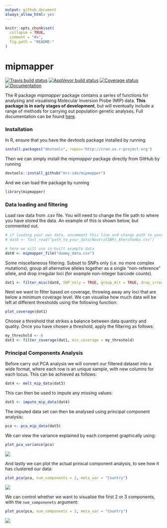 ```yaml
---
output: github_document
always_allow_html: yes
---
```

```r
knitr::opts_chunk$set(
  collapse = TRUE,
  comment = "#>",
  fig.path = "README-"
)
```

# mipmapper
[![Travis build status](https://travis-ci.org/mrc-ide/mipmapper.svg?branch=master)](https://travis-ci.org/mrc-ide/mipmapper)
[![AppVeyor build status](https://ci.appveyor.com/api/projects/status/github/mrc-ide/mipmapper?branch=master&svg=true)](https://ci.appveyor.com/project/mrc-ide/mipmapper)
[![Coverage status](https://codecov.io/gh/mrc-ide/mipmapper/branch/master/graph/badge.svg)](https://codecov.io/github/mrc-ide/mipmapper?branch=master)
[![Documentation](https://github.com/OJWatson/rdhs/raw/master/tools/pkgdownshield.png)](https://mrc-ide.github.io/mipmapper/)

The R package *mipmapper* package contains a series of functions for analysing and visualising Molecular Inversion Probe (MIP) data. **This package is in early stages of development**, but will eventually include a range of methods for carrying out population genetic analyses. Full documentation can be found [here](https://mrc-ide.github.io/mipmapper/).

### Installation

In R, ensure that you have the devtools package installed by running
```r
install.packages("devtools", repos='http://cran.us.r-project.org')
```
Then  we can simply install the *mipmapper* package directly from GitHub by running
```r
devtools::install_github("mrc-ide/mipmapper")
```
And we can load the package by running
```r
library(mipmapper)
```

### Data loading and filtering

Load raw data from .csv file. You will need to change the file path to where you have stored the data. An example of this is shown below, but commented out.
```r
# if loading your own data, uncomment this line and change path to your data
# dat0 <- fast_read("path_to_your_data/NeutralSNPs_AheroYombo.csv")

# here we will use in-built example data
dat0 <- mipmapper_file("dummy_data.csv")
```
Some miscellaneous filtering. Subset to SNPs only (i.e. no more complex mutations), group all alternative alleles together as a single "non-reference" allele, and drop irregular loci (for example non-integer barcode counts).
```r
dat1 <- filter_misc(dat0, SNP_only = TRUE, group_Alt = TRUE, drop_irregular = TRUE)
```
Next we want to filter based on coverage, throwing away any loci that are below a minimum coverage level. We can visualise how much data will be left at different thresholds using the following function:
```r
plot_coverage(dat1)
```

Choose a threshold that strikes a balance between data quantity and quality. Once you have chosen a threshold, apply the filtering as follows:
```r
my_threshold <- 6
dat3 <- filter_coverage(dat1, min_coverage = my_threshold)
```

### Principal Components Analysis

Before carry out PCA analysis we will convert our filtered dataset into a wide format, where each row is an unique sample, with new columns for each locus. This can be achieved as follows:
```r
dat4 <- melt_mip_data(dat3)
```
This can then be used to impute any missing values:
```r
dat5 <- impute_mip_data(dat4)
```
The imputed data set can then be analysed using principal component analysis:
```r
pca <- pca_mip_data(dat5)
```
We can view the variance explained by each compenet graphically using:
```r
plot_pca_variance(pca)
```
![](tools/pca_var.png)

And lastly we can plot the actual prinical component analysis, to see how it has clustered our data:
```r
plot_pca(pca, num_components = 2, meta_var = "Country")
```
![](tools/pca_2var.png)

We can control whether we want to visualise the first 2 or 3 components, with the `num_componenets` argument:
```r
plot_pca(pca, num_components = 3, meta_var = "Country")
```
![](tools/pca_3var.png)
